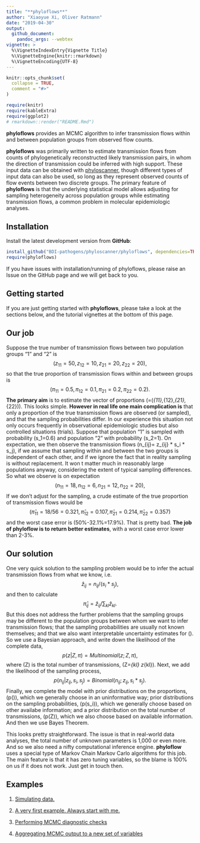```yaml
---
title: "**phyloflows**"
author: "Xiaoyue Xi, Oliver Ratmann"
date: "2019-04-30"
output:
  github_document:
    pandoc_args: --webtex
vignette: >
  %\VignetteIndexEntry{Vignette Title}
  %\VignetteEngine{knitr::rmarkdown}
  %\VignetteEncoding{UTF-8}
---
```


```r
knitr::opts_chunk$set(
  collapse = TRUE,
  comment = "#>"
)
```
```r
require(knitr)
require(kableExtra)
require(ggplot2)
# rmarkdown::render("README.Rmd")
```

**phyloflows** provides an MCMC algorithm to infer transmission flows within and
between population groups from observed flow counts. 

**phyloflows** was primarily written to estimate transmission flows from counts
of phylogenetically reconstructed likely transmission pairs, in whom the
direction of transmission could be inferred with high support. These input data
can be obtained with
[phyloscanner](https://github.com/BDI-pathogens/phyloscanner), though different
types of input data can also be used, so long as they represent observed counts
of flow events between two discrete groups. The primary feature of
**phyloflows** is that the underlying statistical model allows adjusting for
sampling heterogeneity across population groups while estimating transmission
flows, a common problem in molecular epidemiologic analyses.

## Installation

Install the latest development version from **GitHub**:

```r
install_github("BDI-pathogens/phyloscanner/phyloflows", dependencies=TRUE, build_vignettes=FALSE)
require(phyloflows)
```

If you have issues with installation/running of phyloflows, please raise an
Issue on the GitHub page and we will get back to you.

## Getting started

If you are just getting started with **phyloflows**, please take a look at the
sections below, and the tutorial vignettes at the bottom of this page.

## Our job
Suppose the true number of transmission flows between two population groups "1"
and "2" is 
$$
(z_{11}=50, z_{12}=10, z_{21}=20, z_{22}=20),
$$
so that the true proportion of transmission flows within and between groups is
$$
(\pi_{11}=0.5, \pi_{12}=0.1, \pi_{21}=0.2, \pi_{22}=0.2).
$$
**The primary aim** is to estimate the vector of proportions
\(\pi=(\pi_{11},\pi_{12},\pi_{21},\pi_{22})\). This looks simple. **However in
real life one main complication is** that only a proportion of the true
transmission flows are observed (or sampled), and that the sampling
probabilities differ. In our experience this situation not only occurs
frequently in observational epidemiologic studies but also controlled situations
(trials). Suppose that population "1" is sampled with probability \(s_1=0.6\)
and population "2" with probability \(s_2=1\). On expectation, we then observe
the transmission flows \(n_{ij}= z_{ij} * s_i * s_j\), if we assume that
sampling within and between the two groups is independent of each other, and if
we ignore the fact that in reality sampling is without replacement. It won t
matter much in reasonably large populations anyway, considering the extent of
typical sampling differences. So what we observe is on expectation
$$
(n_{11}=18, n_{12}=6, n_{21}=12, n_{22}=20),
$$
If we don't adjust for the sampling, a crude estimate of the true proportion of
transmission flows would be
$$
(\hat{\pi}_{11}= 18/56= 0.321, \hat{\pi}_{12}=0.107, \hat{\pi}_{21}=0.214, \hat{\pi}_{22}=0.357)
$$
and the worst case error is \(50\%-32.1\%=17.9\%\). That is pretty bad. **The
job of phyloflow is to return better estimates**, with a worst case error
lower than 2-3\%.

## Our solution
One very quick solution to the sampling problem would be to infer the actual
transmission flows from what we know, i.e.
$$
\hat{z}_{ij}= n_{ij}/(s_i*s_j),
$$
and then to calculate
$$
\hat{\pi}_{ij}= \hat{z}_{ij} / \sum_{kl} \hat{z}_{kl}.
$$
But this does not address the further problems that the sampling groups may be
different to the population groups between whom we want to infer transmission
flows; that the sampling probabilities are usually not known themselves; and
that we also want interpretable uncertainty estimates for \(\hat{\pi}\). So we
use a Bayesian approach, and write down the likelihood of the complete data,
$$
p(z|Z,\pi)= Multinomial(z;Z,\pi),
$$
where \(Z\) is the total number of transmissions, \(Z=\sum_{kl} z_{kl}\).
Next, we add the likelihood of the sampling process,
$$
p(n_{ij}|z_{ij},s_i,s_j)= Binomial(n_{ij};z_{ij},s_i*s_j).
$$
Finally, we complete the model with prior distributions on the proportions,
\(p(\pi)\), which we generally choose in an uninformative way; prior
distributions on the sampling probabilities, \(p(s_i)\), which we generally
choose based on other availabe information; and a prior distribution on the
total number of transmissions, \(p(Z)\), which we also choose based on
available information. And then we use Bayes Theorem. 

This looks pretty straightforward. The issue is that in real-world data
analyses, the total number of unknown parameters is 1,000 or even more. And so
we also need a nifty computational inference engine. **phyloflow** uses a
special type of Markov Chain Markov Carlo algorithms for this job. The main
feature is that it has zero tuning variables, so the blame is 100% on us if it
does not work. Just get in touch then.


## Examples

1. [Simulating data.](articles/01_simulating_data.html) 
   
2. [A very first example. Always start with
   me.](articles/02_basic_example.html)

3. [Performing MCMC diagnostic checks](articles/03_diagnostics.html)

3. [Aggregating MCMC output to a new set of
   variables](articles/04_aggregating.html)